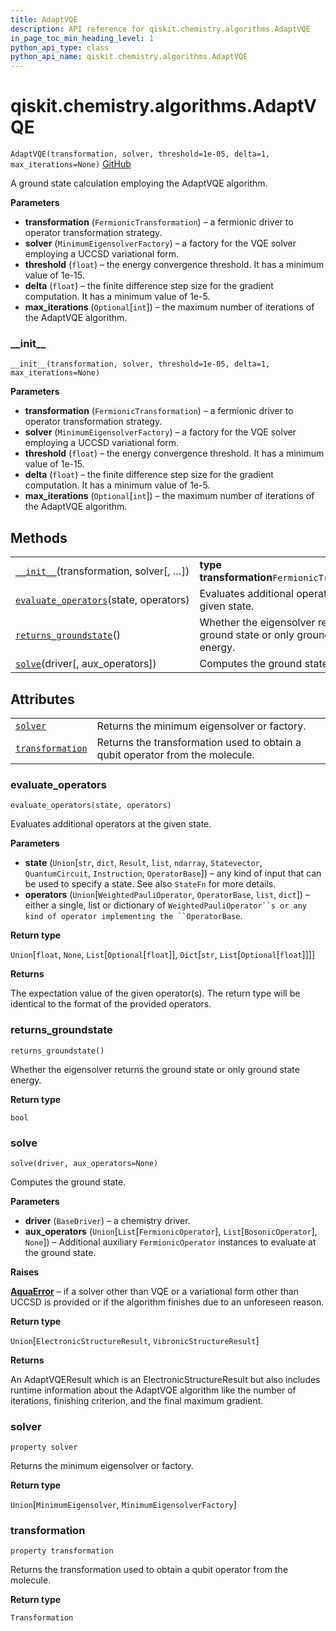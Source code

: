 ```yaml
---
title: AdaptVQE
description: API reference for qiskit.chemistry.algorithms.AdaptVQE
in_page_toc_min_heading_level: 1
python_api_type: class
python_api_name: qiskit.chemistry.algorithms.AdaptVQE
---
```


# qiskit.chemistry.algorithms.AdaptVQE

<span id="qiskit.chemistry.algorithms.AdaptVQE" />

`AdaptVQE(transformation, solver, threshold=1e-05, delta=1, max_iterations=None)` [GitHub](https://github.com/qiskit-community/qiskit-aqua/tree/stable/0.9/qiskit/chemistry/algorithms/ground_state_solvers/adapt_vqe.py "view source code")

A ground state calculation employing the AdaptVQE algorithm.

**Parameters**

*   **transformation** (`FermionicTransformation`) – a fermionic driver to operator transformation strategy.
*   **solver** (`MinimumEigensolverFactory`) – a factory for the VQE solver employing a UCCSD variational form.
*   **threshold** (`float`) – the energy convergence threshold. It has a minimum value of 1e-15.
*   **delta** (`float`) – the finite difference step size for the gradient computation. It has a minimum value of 1e-5.
*   **max\_iterations** (`Optional`\[`int`]) – the maximum number of iterations of the AdaptVQE algorithm.

### \_\_init\_\_

<span id="qiskit.chemistry.algorithms.AdaptVQE.__init__" />

`__init__(transformation, solver, threshold=1e-05, delta=1, max_iterations=None)`

**Parameters**

*   **transformation** (`FermionicTransformation`) – a fermionic driver to operator transformation strategy.
*   **solver** (`MinimumEigensolverFactory`) – a factory for the VQE solver employing a UCCSD variational form.
*   **threshold** (`float`) – the energy convergence threshold. It has a minimum value of 1e-15.
*   **delta** (`float`) – the finite difference step size for the gradient computation. It has a minimum value of 1e-5.
*   **max\_iterations** (`Optional`\[`int`]) – the maximum number of iterations of the AdaptVQE algorithm.

## Methods

|                                                                                                                                                              |                                                                               |
| ------------------------------------------------------------------------------------------------------------------------------------------------------------ | ----------------------------------------------------------------------------- |
| [`__init__`](#qiskit.chemistry.algorithms.AdaptVQE.__init__ "qiskit.chemistry.algorithms.AdaptVQE.__init__")(transformation, solver\[, …])                   | **type transformation**`FermionicTransformation`                              |
| [`evaluate_operators`](#qiskit.chemistry.algorithms.AdaptVQE.evaluate_operators "qiskit.chemistry.algorithms.AdaptVQE.evaluate_operators")(state, operators) | Evaluates additional operators at the given state.                            |
| [`returns_groundstate`](#qiskit.chemistry.algorithms.AdaptVQE.returns_groundstate "qiskit.chemistry.algorithms.AdaptVQE.returns_groundstate")()              | Whether the eigensolver returns the ground state or only ground state energy. |
| [`solve`](#qiskit.chemistry.algorithms.AdaptVQE.solve "qiskit.chemistry.algorithms.AdaptVQE.solve")(driver\[, aux\_operators])                               | Computes the ground state.                                                    |

## Attributes

|                                                                                                                                |                                                                               |
| ------------------------------------------------------------------------------------------------------------------------------ | ----------------------------------------------------------------------------- |
| [`solver`](#qiskit.chemistry.algorithms.AdaptVQE.solver "qiskit.chemistry.algorithms.AdaptVQE.solver")                         | Returns the minimum eigensolver or factory.                                   |
| [`transformation`](#qiskit.chemistry.algorithms.AdaptVQE.transformation "qiskit.chemistry.algorithms.AdaptVQE.transformation") | Returns the transformation used to obtain a qubit operator from the molecule. |

### evaluate\_operators

<span id="qiskit.chemistry.algorithms.AdaptVQE.evaluate_operators" />

`evaluate_operators(state, operators)`

Evaluates additional operators at the given state.

**Parameters**

*   **state** (`Union`\[`str`, `dict`, `Result`, `list`, `ndarray`, `Statevector`, `QuantumCircuit`, `Instruction`, `OperatorBase`]) – any kind of input that can be used to specify a state. See also `StateFn` for more details.
*   **operators** (`Union`\[`WeightedPauliOperator`, `OperatorBase`, `list`, `dict`]) – either a single, list or dictionary of `WeightedPauliOperator``s or any kind of operator implementing the ``OperatorBase`.

**Return type**

`Union`\[`float`, `None`, `List`\[`Optional`\[`float`]], `Dict`\[`str`, `List`\[`Optional`\[`float`]]]]

**Returns**

The expectation value of the given operator(s). The return type will be identical to the format of the provided operators.

### returns\_groundstate

<span id="qiskit.chemistry.algorithms.AdaptVQE.returns_groundstate" />

`returns_groundstate()`

Whether the eigensolver returns the ground state or only ground state energy.

**Return type**

`bool`

### solve

<span id="qiskit.chemistry.algorithms.AdaptVQE.solve" />

`solve(driver, aux_operators=None)`

Computes the ground state.

**Parameters**

*   **driver** (`BaseDriver`) – a chemistry driver.
*   **aux\_operators** (`Union`\[`List`\[`FermionicOperator`], `List`\[`BosonicOperator`], `None`]) – Additional auxiliary `FermionicOperator` instances to evaluate at the ground state.

**Raises**

[**AquaError**](qiskit.aqua.AquaError "qiskit.aqua.AquaError") – if a solver other than VQE or a variational form other than UCCSD is provided or if the algorithm finishes due to an unforeseen reason.

**Return type**

`Union`\[`ElectronicStructureResult`, `VibronicStructureResult`]

**Returns**

An AdaptVQEResult which is an ElectronicStructureResult but also includes runtime information about the AdaptVQE algorithm like the number of iterations, finishing criterion, and the final maximum gradient.

### solver

<span id="qiskit.chemistry.algorithms.AdaptVQE.solver" />

`property solver`

Returns the minimum eigensolver or factory.

**Return type**

`Union`\[`MinimumEigensolver`, `MinimumEigensolverFactory`]

### transformation

<span id="qiskit.chemistry.algorithms.AdaptVQE.transformation" />

`property transformation`

Returns the transformation used to obtain a qubit operator from the molecule.

**Return type**

`Transformation`


